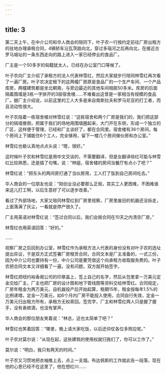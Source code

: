 ```yaml
---
---
---
```

title: 3
---



第二天上午，在中介公司和华人商会的陪同下，叶子农一行按约定前往厂房出租方的驻地办理承租合同，4辆轿车沿瓦茨路向北，穿过多瑙河之后再向北，在接近古罗马城址的一条东西走向的路上进入一家已经停业的食品厂。

厂主是一个50多岁的匈籍犹太人，已经在办公室门口等候了。

叶子农向厂主介绍了承租方的法人代表林雪红，然后大家就步行陪同林雪红再次看了一遍厂房。叶子农决定租下的这两幢厂房原是食品厂的一个生产车间、一个产品库房，两幢建筑都是坐北朝南，与旁边最近的其他车间相距50多米。库房的后面隔着围墙是3栋一字排开的3层宿舍楼……不难看出这曾是一家相当有规模的食品厂。据厂主介绍说，以前这里的工人大多是来自南斯拉夫和罗马尼亚的打工者，而且流动性很大。

叶子农指着一栋宿舍楼对林雪红说：“这栋宿舍和两个厂房是我们的，我们把这部分的隔墙推倒，把属于我们的场地用围墙圈起来，大门开在东侧，形成一个独立的厂区，这样便于管理，已经和厂主谈好了，都在合同里。宿舍楼有36个房间，每个房间上下铺能住6个工人，完全够用，留下一楼几个房间做伙房和办公室。”

林雪红也极认真地点点头说：“嗯，很好。”

这时候叶子农和林雪红是用中文交谈的，不需要翻译，但是女翻译徐红可能与林雪红比较熟悉，还是插了句嘴，说：“林姐，宿舍楼的房间当餐厅有点小了吧？”

林雪红说：“把东头的两间房打通了当伙房用，工人打了饭到自己房间吃去。”

华人商会的一位朋友也说：“刚创业没必要那么正规，其实工人更困难，不困难谁来这儿打工啊，以后生意好了可以逐步改善。”

看过了外部场地，大家又陪同林雪红到厂房里视察，厂房里废旧的机器还没拆走，上面落满了灰尘，一看就是停产很久了。

厂主用英语对林雪红说：“签过合同以后，我们会按合同在10天之内清空厂房。”

林雪红也用英语回答：“好的。”

……

视察厂房之后回到办公室，林雪红作为承租方法人代表的身份没有对叶子农的选址提出异议，于是双方正式签署厂房租赁合同，合同文本是厂主准备的，一式三份，因为中介公司也要持有一份，中介公司是要凭借这个向承租方收取服务费的。叶子农把合同文本又详细看了一遍，没有问题，双方就开始签字。

林雪红把纽约裕香阁公司的印章盖上，签上自己的名字，然后从包里拿一万美元定金交给厂主，厂主也把厂房的设计图和地下管线图等资料交给林雪红。合同规定，厂房年租金为两万美元，自机器投产后开始起算，租期15年，租金按每年1.5%的比例递增。定金一万美元，如6个月内厂房不能投入使用，合同自行失效，定金一万美元归出租方所有，承租方无权索回。签完字，厂主和林雪红两人只是握了握手，没有香槟酒，也没有掌声。

华人商会的那位朋友笑着说：“林总，这也太简单了吧？”

林雪红也笑着回答：“哪里，晚上请大家吃饭，以后还仰仗各位多照应呢。”

叶子农对莫尔说：“从现在起，这些建筑的使用权就归我们了，你可以工作了。”

莫尔说：“明白，我只有两天的时间。”

叶子农又习惯地把衣袖推上去，点上一支烟。布达佩斯的工作就此告一段落，现在他的心思已经不在这里了，他在想红川……